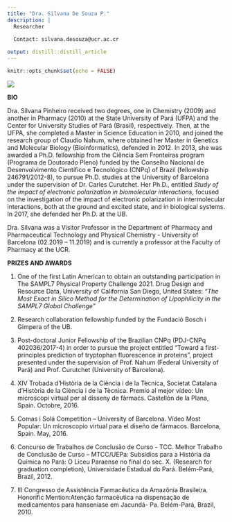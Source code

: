 ```yaml
---
title: "Dra. Silvana De Souza P."
description: |
  Researcher
  
  Contact: silvana.desouza@ucr.ac.cr

output: distill::distill_article
---
```


```r
knitr::opts_chunk$set(echo = FALSE)
```
![](vana.png)

**BIO**

Dra. Silvana Pinheiro received two degrees, one in Chemistry (2009) and another in Pharmacy (2010) at the State University of Pará (UFPA) and the Center for University Studies of Pará (Brasil), respectively. Then, at the UFPA, she completed a Master in Science Education in 2010, and joined the research group of Claudio Nahum, where obtained her Master in Genetics and Molecular Biology (Bioinformatics), defended in 2012. In 2013, she was awarded a Ph.D. fellowship from the Ciência Sem Fronteiras program (Programa de Doutorado Pleno) funded by the Conselho Nacional de Desenvolvimento Científico e Tecnológico (CNPq) of Brazil (fellowship 246791/2012-8), to pursue Ph.D. studies at the University of Barcelona under the supervision of Dr. Carles Curutchet.
Her Ph.D., entitled *Study of the impact of electronic polarization in biomolecular interactions*, focused on the investigation of the impact of electronic polarization in intermolecular interactions, both at the ground and excited state, and in biological systems. In 2017, she defended her Ph.D. at the UB.

Dra. Silvana was a Visitor Professor in the Department of Pharmacy and Pharmaceutical Technology and Physical Chemistry - University of Barcelona (02.2019 – 11.2019) and is currently a professor at the Faculty of Pharmacy at the UCR.

**PRIZES AND AWARDS**

1) One of the first Latin American to obtain an outstanding participation in The SAMPL7 Physical Property Challenge 2021. Drug Design and Resource Data, University of California San Diego, United States: *"The Most Exact in Silico Method for the Determination of Lipophilicity in the SAMPL7 Global Challenge"*

2) Research collaboration fellowship funded by the Fundació Bosch i Gimpera of the UB. 

3)	Post-doctoral Junior Fellowship of the Brazilian CNPq (PDJ-CNPq 402036/2017-4) in order to pursue the project entitled "Toward a first-principles prediction of tryptophan fluorescence in proteins", project presented under the supervision of Prof. Nahum (Federal University of Pará) and Prof. Curutchet (University of Barcelona).

4) XIV Trobada d'Història de la Ciència i de la Tècnica, Societat Catalana d'Història de la Ciència i de la Tècnica. Premio al mejor vídeo: Un microscopi virtual per al disseny de fàrmacs. Castellón de la Plana, Spain. Octobre, 2016.

5)	Comas i Solá Competition – University of Barcelona. Vídeo Most Popular: Un
microscopio virtual para el diseño de fármacos. Barcelona, Spain. May, 2016.

6) Concurso de Trabalhos de Conclusão de Curso - TCC. Melhor Trabalho de Conclusão
de Curso – MTCC/UEPa: Subsídios para a História da Química no Pará: O Liceu
Paraense no final do sec. X. (Research for graduation completion), Universidade
Estadual do Pará. Belém-Pará, Brazil, 2012.

7) III Congresso de Assistência Farmacêutica da Amazônia Brasileira. Honorific Mention:Atenção farmacêutica na dispensação de medicamentos para hanseníase em Jacundá- Pa. Belém-Pará, Brazil, 2010.




